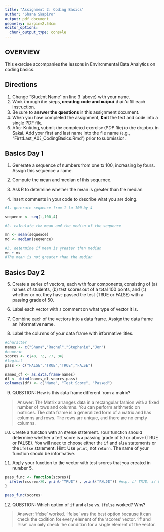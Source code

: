 ```yaml
---
title: "Assignment 2: Coding Basics"
author: "Shana Shapiro"
output: pdf_document
geometry: margin=2.54cm
editor_options: 
  chunk_output_type: console
---
```


## OVERVIEW

This exercise accompanies the lessons in Environmental Data Analytics on coding basics. 

## Directions
1. Change "Student Name" on line 3 (above) with your name.
2. Work through the steps, **creating code and output** that fulfill each instruction.
3. Be sure to **answer the questions** in this assignment document.
4. When you have completed the assignment, **Knit** the text and code into a single PDF file.
5. After Knitting, submit the completed exercise (PDF file) to the dropbox in Sakai. Add your first and last name into the file name (e.g., "FirstLast_A02_CodingBasics.Rmd") prior to submission.



## Basics Day 1

1. Generate a sequence of numbers from one to 100, increasing by fours. Assign this sequence a name. 

2. Compute the mean and median of this sequence. 

3. Ask R to determine whether the mean is greater than the median. 

4. Insert comments in your code to describe what you are doing.

```r
#1. generate sequence from 1 to 100 by 4 

sequence <- seq(1,100,4)

#2. calculate the mean and the median of the sequence 

mn <- mean(sequence)
md <- median(sequence)

#3. determine if mean is greater than median 
mn > md
#The mean is not greater than the median

```

## Basics Day 2

5. Create a series of vectors, each with four components, consisting of (a) names of students, (b) test scores out of a total 100 points, and (c) whether or not they have passed the test (TRUE or FALSE) with a passing grade of 50.

6. Label each vector with a comment on what type of vector it is.

7. Combine each of the vectors into a data frame. Assign the data frame an informative name.

8. Label the columns of your data frame with informative titles.

```r
#character 
names <- c("Shana","Rachel","Stephanie","Jon")
#numeric
scores <- c(48, 72, 77, 38)
#logical
pass <- c("FALSE","TRUE","TRUE","FALSE")

names_df <- as.data.frame(names)
df <- cbind(names_df,scores,pass)
colnames(df) <- c("Name", "Test Score", "Passed")
```

9. QUESTION: How is this data frame different from a matrix?

> Answer: The Matrix arranges data in a rectangular fashion with a fixed number of rows and columns. You can perform arithmetic on matrices. The data frame is a generalized form of a matrix and has columns and rows. The rows are unique, and there are no empty columns. 

10. Create a function with an if/else statement. Your function should determine whether a test score is a passing grade of 50 or above (TRUE or FALSE). You will need to choose either the `if` and `else` statements or the `ifelse` statement. Hint: Use `print`, not `return`. The name of your function should be informative.

11. Apply your function to the vector with test scores that you created in number 5. 

```r
pass_func <- function(scores){
  ifelse(scores>50, print("TRUE") , print("FALSE")) #exp, if TRUE, if FALSE
}

pass_func(scores)
```

12. QUESTION: Which option of `if` and `else` vs. `ifelse` worked? Why?

> Answer: 'ifelse' worked. 'ifelse' was the best option because it can check the codition for every element of the 'scores' vector. 'if' and 'else' can only check the condition for a single element of the vector. 

